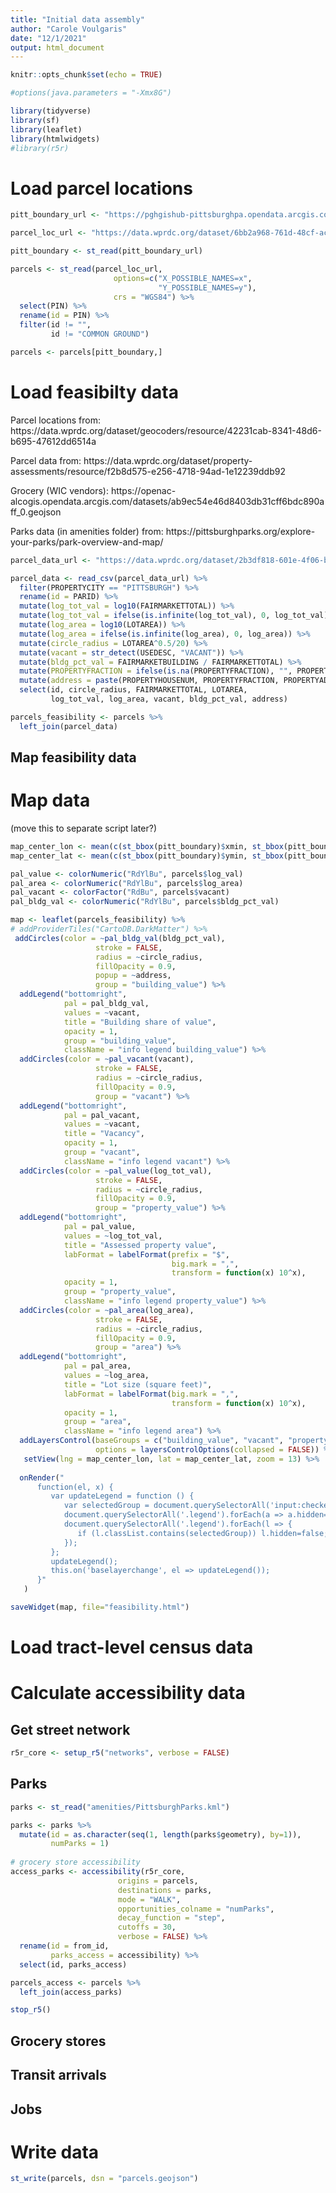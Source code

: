 ```yaml
---
title: "Initial data assembly"
author: "Carole Voulgaris"
date: "12/1/2021"
output: html_document
---
```


```r
knitr::opts_chunk$set(echo = TRUE)

#options(java.parameters = "-Xmx8G")

library(tidyverse)
library(sf)
library(leaflet)
library(htmlwidgets)
#library(r5r)
```

# Load parcel locations

```r
pitt_boundary_url <- "https://pghgishub-pittsburghpa.opendata.arcgis.com/datasets/a99f25fffb7b41c8a4adf9ea676a3a0b_0.geojson?outSR=%7B%22latestWkid%22%3A2272%2C%22wkid%22%3A102729%7D"

parcel_loc_url <- "https://data.wprdc.org/dataset/6bb2a968-761d-48cf-ac5b-c1fc80b4fe6a/resource/42231cab-8341-48d6-b695-47612dd6514a/download/parcelcoords.csv"

pitt_boundary <- st_read(pitt_boundary_url)

parcels <- st_read(parcel_loc_url,
                       options=c("X_POSSIBLE_NAMES=x",
                                 "Y_POSSIBLE_NAMES=y"), 
                       crs = "WGS84") %>%
  select(PIN) %>%
  rename(id = PIN) %>%
  filter(id != "",
         id != "COMMON GROUND")

parcels <- parcels[pitt_boundary,]
```


# Load feasibilty data

Parcel locations from: https://data.wprdc.org/dataset/geocoders/resource/42231cab-8341-48d6-b695-47612dd6514a

Parcel data from: https://data.wprdc.org/dataset/property-assessments/resource/f2b8d575-e256-4718-94ad-1e12239ddb92

Grocery (WIC vendors): https://openac-alcogis.opendata.arcgis.com/datasets/ab9ec54e46d8403db31cff6bdc890aff_0.geojson

Parks data (in amenities folder) from: https://pittsburghparks.org/explore-your-parks/park-overview-and-map/

```r
parcel_data_url <- "https://data.wprdc.org/dataset/2b3df818-601e-4f06-b150-643557229491/resource/f2b8d575-e256-4718-94ad-1e12239ddb92/download/assessments.csv"

parcel_data <- read_csv(parcel_data_url) %>%
  filter(PROPERTYCITY == "PITTSBURGH") %>%
  rename(id = PARID) %>%
  mutate(log_tot_val = log10(FAIRMARKETTOTAL)) %>%
  mutate(log_tot_val = ifelse(is.infinite(log_tot_val), 0, log_tot_val)) %>%
  mutate(log_area = log10(LOTAREA)) %>%
  mutate(log_area = ifelse(is.infinite(log_area), 0, log_area)) %>%
  mutate(circle_radius = LOTAREA^0.5/20) %>%
  mutate(vacant = str_detect(USEDESC, "VACANT")) %>%
  mutate(bldg_pct_val = FAIRMARKETBUILDING / FAIRMARKETTOTAL) %>%
  mutate(PROPERTYFRACTION = ifelse(is.na(PROPERTYFRACTION), "", PROPERTYFRACTION)) %>%
  mutate(address = paste(PROPERTYHOUSENUM, PROPERTYFRACTION, PROPERTYADDRESS)) %>%
  select(id, circle_radius, FAIRMARKETTOTAL, LOTAREA, 
         log_tot_val, log_area, vacant, bldg_pct_val, address)

parcels_feasibility <- parcels %>%
  left_join(parcel_data) 
```

## Map feasibility data

# Map data 

(move this to separate script later?)

```r
map_center_lon <- mean(c(st_bbox(pitt_boundary)$xmin, st_bbox(pitt_boundary)$xmax))
map_center_lat <- mean(c(st_bbox(pitt_boundary)$ymin, st_bbox(pitt_boundary)$ymax))

pal_value <- colorNumeric("RdYlBu", parcels$log_val)
pal_area <- colorNumeric("RdYlBu", parcels$log_area)
pal_vacant <- colorFactor("RdBu", parcels$vacant)
pal_bldg_val <- colorNumeric("RdYlBu", parcels$bldg_pct_val)

map <- leaflet(parcels_feasibility) %>%
# addProviderTiles("CartoDB.DarkMatter") %>%
 addCircles(color = ~pal_bldg_val(bldg_pct_val), 
                   stroke = FALSE,
                   radius = ~circle_radius,
                   fillOpacity = 0.9,
                   popup = ~address,
                   group = "building_value") %>%
  addLegend("bottomright", 
            pal = pal_bldg_val, 
            values = ~vacant,
            title = "Building share of value",
            opacity = 1,
            group = "building_value",
            className = "info legend building_value") %>%
  addCircles(color = ~pal_vacant(vacant), 
                   stroke = FALSE,
                   radius = ~circle_radius,
                   fillOpacity = 0.9,
                   group = "vacant") %>%
  addLegend("bottomright", 
            pal = pal_vacant, 
            values = ~vacant,
            title = "Vacancy",
            opacity = 1,
            group = "vacant",
            className = "info legend vacant") %>%
  addCircles(color = ~pal_value(log_tot_val), 
                   stroke = FALSE,
                   radius = ~circle_radius,
                   fillOpacity = 0.9,
                   group = "property_value") %>%
  addLegend("bottomright", 
            pal = pal_value, 
            values = ~log_tot_val,
            title = "Assessed property value",
            labFormat = labelFormat(prefix = "$",
                                    big.mark = ",",
                                    transform = function(x) 10^x),
            opacity = 1,
            group = "property_value",
            className = "info legend property_value") %>%
  addCircles(color = ~pal_area(log_area), 
                   stroke = FALSE,
                   radius = ~circle_radius,
                   fillOpacity = 0.9,
                   group = "area") %>%
  addLegend("bottomright", 
            pal = pal_area, 
            values = ~log_area,
            title = "Lot size (square feet)",
            labFormat = labelFormat(big.mark = ",",
                                    transform = function(x) 10^x),
            opacity = 1,
            group = "area",
            className = "info legend area") %>%
  addLayersControl(baseGroups = c("building_value", "vacant", "property_value", "area"),
                   options = layersControlOptions(collapsed = FALSE)) %>%
   setView(lng = map_center_lon, lat = map_center_lat, zoom = 13) %>%
  
  onRender("
      function(el, x) {
         var updateLegend = function () {
            var selectedGroup = document.querySelectorAll('input:checked')[0].nextSibling.innerText.substr(1);
            document.querySelectorAll('.legend').forEach(a => a.hidden=true);
            document.querySelectorAll('.legend').forEach(l => {
               if (l.classList.contains(selectedGroup)) l.hidden=false;
            });
         };
         updateLegend();
         this.on('baselayerchange', el => updateLegend());
      }"
   )

saveWidget(map, file="feasibility.html")
```

# Load tract-level census data

# Calculate accessibility data

## Get street network


```r
r5r_core <- setup_r5("networks", verbose = FALSE)
```


## Parks

```r
parks <- st_read("amenities/PittsburghParks.kml") 

parks <- parks %>%
  mutate(id = as.character(seq(1, length(parks$geometry), by=1)),
         numParks = 1)
  
# grocery store accessibility
access_parks <- accessibility(r5r_core,
                        origins = parcels,
                        destinations = parks,
                        mode = "WALK",
                        opportunities_colname = "numParks",
                        decay_function = "step",
                        cutoffs = 30,
                        verbose = FALSE) %>%
  rename(id = from_id,
         parks_access = accessibility) %>%
  select(id, parks_access)

parcels_access <- parcels %>%
  left_join(access_parks)
```

```r
stop_r5()
```


## Grocery stores


## Transit arrivals


## Jobs



# Write data

```r
st_write(parcels, dsn = "parcels.geojson")
```






